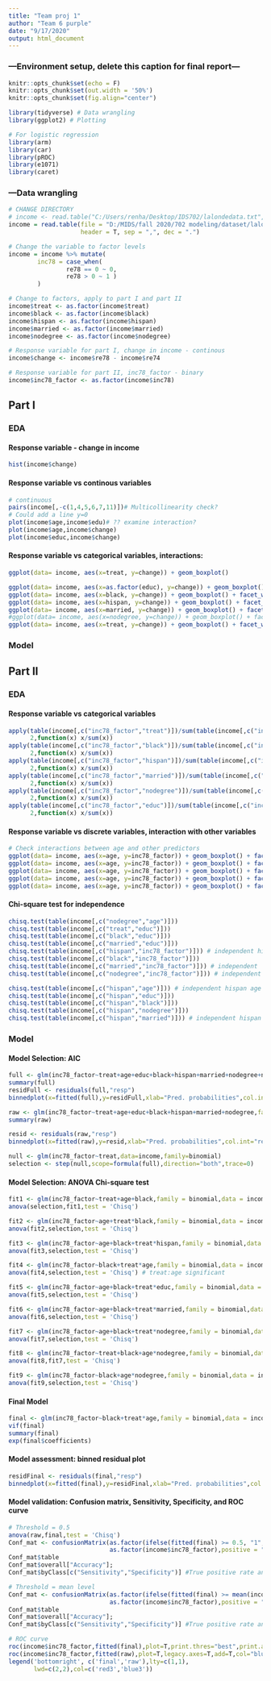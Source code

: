 ---
title: "Team proj 1"
author: "Team 6 purple"
date: "9/17/2020"
output: html_document
---

### ---Environment setup, delete this caption for final report---
```{r setup, include=FALSE}
knitr::opts_chunk$set(echo = F)
knitr::opts_chunk$set(out.width = '50%')
knitr::opts_chunk$set(fig.align="center")
```

```{r library,message=FALSE}
library(tidyverse) # Data wrangling
library(ggplot2) # Plotting

# For logistic regression
library(arm)
library(car)
library(pROC)
library(e1071)
library(caret)
```

### ---Data wrangling
```{r import data}
# CHANGE DIRECTORY
# income <- read.table("C:/Users/renha/Desktop/IDS702/lalondedata.txt",header = TRUE,sep = ",",stringsAsFactors = FALSE,row.names = 'X')
income = read.table(file = "D:/MIDS/fall 2020/702 modeling/dataset/lalondedata.txt",
                    header = T, sep = ",", dec = ".")
```

```{r}
# Change the variable to factor levels
income = income %>% mutate(
        inc78 = case_when(
                re78 == 0 ~ 0,
                re78 > 0 ~ 1 )
        )

# Change to factors, apply to part I and part II
income$treat <- as.factor(income$treat)
income$black <- as.factor(income$black)
income$hispan <- as.factor(income$hispan)
income$married <- as.factor(income$married)
income$nodegree <- as.factor(income$nodegree)

# Response variable for part I, change in income - continous
income$change <- income$re78 - income$re74

# Response variable for part II, inc78_factor - binary
income$inc78_factor <- as.factor(income$inc78)
```

## Part I

### EDA

#### Response variable - change in income
```{r}
hist(income$change)
```

#### Response variable vs continous variables
```{r}
# continuous
pairs(income[,-c(1,4,5,6,7,11)])# Multicollinearity check?
# Could add a line y=0
plot(income$age,income$edu)# ?? examine interaction?
plot(income$age,income$change)
plot(income$educ,income$change)
```

#### Response variable vs categorical variables, interactions:

```{r}
ggplot(data= income, aes(x=treat, y=change)) + geom_boxplot() 

ggplot(data= income, aes(x=as.factor(educ), y=change)) + geom_boxplot() + facet_wrap(~treat)
ggplot(data= income, aes(x=black, y=change)) + geom_boxplot() + facet_wrap(~treat) # interaction
ggplot(data= income, aes(x=hispan, y=change)) + geom_boxplot() + facet_wrap(~treat) # individually
ggplot(data= income, aes(x=married, y=change)) + geom_boxplot() + facet_wrap(~treat) # interaction
#ggplot(data= income, aes(x=nodegree, y=change)) + geom_boxplot() + facet_wrap(~treat) 
ggplot(data= income, aes(x=treat, y=change)) + geom_boxplot() + facet_wrap(~nodegree) # individually
```

### Model 





## Part II

### EDA

#### Response variable vs categorical variables

```{r}
apply(table(income[,c("inc78_factor","treat")])/sum(table(income[,c("inc78_factor","treat")])),
      2,function(x) x/sum(x))
apply(table(income[,c("inc78_factor","black")])/sum(table(income[,c("inc78_factor","black")])),
      2,function(x) x/sum(x))
apply(table(income[,c("inc78_factor","hispan")])/sum(table(income[,c("inc78_factor","hispan")])),
      2,function(x) x/sum(x))
apply(table(income[,c("inc78_factor","married")])/sum(table(income[,c("inc78_factor","married")])),
      2,function(x) x/sum(x))
apply(table(income[,c("inc78_factor","nodegree")])/sum(table(income[,c("inc78_factor","nodegree")])),
      2,function(x) x/sum(x))
apply(table(income[,c("inc78_factor","educ")])/sum(table(income[,c("inc78_factor","educ")])),
      2,function(x) x/sum(x))
```

#### Response variable vs discrete variables, interaction with other variables

```{r, echo=FALSE}
# Check interactions between age and other predictors
ggplot(data= income, aes(x=age, y=inc78_factor)) + geom_boxplot() + facet_wrap(~treat)
ggplot(data= income, aes(x=age, y=inc78_factor)) + geom_boxplot() + facet_wrap(~black)
ggplot(data= income, aes(x=age, y=inc78_factor)) + geom_boxplot() + facet_wrap(~hispan)
ggplot(data= income, aes(x=age, y=inc78_factor)) + geom_boxplot() + facet_wrap(~married)
ggplot(data= income, aes(x=age, y=inc78_factor)) + geom_boxplot() + facet_wrap(~nodegree) # possible nodegree:age
```


#### Chi-square test for independence
```{r}
chisq.test(table(income[,c("nodegree","age")]))
chisq.test(table(income[,c("treat","educ")]))
chisq.test(table(income[,c("black","educ")]))
chisq.test(table(income[,c("married","educ")]))
chisq.test(table(income[,c("hispan","inc78_factor")])) # independent hispan inc78_factor
chisq.test(table(income[,c("black","inc78_factor")]))
chisq.test(table(income[,c("married","inc78_factor")])) # independent
chisq.test(table(income[,c("nodegree","inc78_factor")])) # independent

chisq.test(table(income[,c("hispan","age")])) # independent hispan age
chisq.test(table(income[,c("hispan","educ")]))
chisq.test(table(income[,c("hispan","black")]))
chisq.test(table(income[,c("hispan","nodegree")]))
chisq.test(table(income[,c("hispan","married")])) # independent hispan married
```

### Model

#### Model Selection: AIC
```{r}
full <- glm(inc78_factor~treat+age+educ+black+hispan+married+nodegree+nodegree:age+treat:black+treat:hispan,family = binomial,data = income)
summary(full)
residFull <- residuals(full,"resp")
binnedplot(x=fitted(full),y=residFull,xlab="Pred. probabilities",col.int="red4",ylab="Avg. residuals",main="Binned residual plot",col.pts="navy") # 92% within SE band
```


```{r}
raw <- glm(inc78_factor~treat+age+educ+black+hispan+married+nodegree,family = binomial,data = income)
summary(raw)
```


```{r}
resid <- residuals(raw,"resp")
binnedplot(x=fitted(raw),y=resid,xlab="Pred. probabilities",col.int="red4",ylab="Avg. residuals",main="Binned residual plot",col.pts="navy") # 92% within SE band
```

```{r}
null <- glm(inc78_factor~treat,data=income,family=binomial)
selection <- step(null,scope=formula(full),direction="both",trace=0)
```

#### Model Selection: ANOVA Chi-square test
```{r}
fit1 <- glm(inc78_factor~treat+age+black,family = binomial,data = income)
anova(selection,fit1,test = 'Chisq')

fit2 <- glm(inc78_factor~age+treat*black,family = binomial,data = income)
anova(fit2,selection,test = 'Chisq')

fit3 <- glm(inc78_factor~age+black+treat*hispan,family = binomial,data = income)
anova(fit3,selection,test = 'Chisq')

fit4 <- glm(inc78_factor~black+treat*age,family = binomial,data = income)
anova(fit4,selection,test = 'Chisq') # treat:age significant

fit5 <- glm(inc78_factor~age+black+treat*educ,family = binomial,data = income)
anova(fit5,selection,test = 'Chisq')

fit6 <- glm(inc78_factor~age+black+treat*married,family = binomial,data = income)
anova(fit6,selection,test = 'Chisq')

fit7 <- glm(inc78_factor~age+black+treat*nodegree,family = binomial,data = income)
anova(fit7,selection,test = 'Chisq')

fit8 <- glm(inc78_factor~treat+black+age*nodegree,family = binomial,data = income)
anova(fit8,fit7,test = 'Chisq')

fit9 <- glm(inc78_factor~black+age*nodegree,family = binomial,data = income)
anova(fit9,selection,test = 'Chisq')
```

#### Final Model
```{r}
final <- glm(inc78_factor~black+treat*age,family = binomial,data = income)
vif(final)
summary(final)
exp(final$coefficients)
```

#### Model assessment: binned residual plot
```{r}
residFinal <- residuals(final,"resp")
binnedplot(x=fitted(final),y=residFinal,xlab="Pred. probabilities",col.int="red4",ylab="Avg. residuals",main="Binned residual plot",col.pts="navy") # 92% within SE band
```

#### Model validation: Confusion matrix, Sensitivity, Specificity, and ROC curve

```{r}
# Threshold = 0.5
anova(raw,final,test = 'Chisq')
Conf_mat <- confusionMatrix(as.factor(ifelse(fitted(final) >= 0.5, "1","0")),
                            as.factor(income$inc78_factor),positive = "1")
Conf_mat$table
Conf_mat$overall["Accuracy"];
Conf_mat$byClass[c("Sensitivity","Specificity")] #True positive rate and True negative rate
```

```{r}
# Threshold = mean level
Conf_mat <- confusionMatrix(as.factor(ifelse(fitted(final) >= mean(income$inc78), "1","0")),
                            as.factor(income$inc78_factor),positive = "1")
Conf_mat$table
Conf_mat$overall["Accuracy"];
Conf_mat$byClass[c("Sensitivity","Specificity")] #True positive rate and True negative rate
```

```{r}
# ROC curve
roc(income$inc78_factor,fitted(final),plot=T,print.thres="best",print.auc=T,legacy.axes=T,col="red3")
roc(income$inc78_factor,fitted(raw),plot=T,legacy.axes=T,add=T,col="blue3")
legend('bottomright', c('final','raw'),lty=c(1,1),
       lwd=c(2,2),col=c('red3','blue3'))
```

